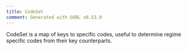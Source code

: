 ```yaml
---
title: CodeSet
comment: Generated with GOBL v0.53.0
---
```


CodeSet is a map of keys to specific codes, useful to determine regime specific codes from their key counterparts.

